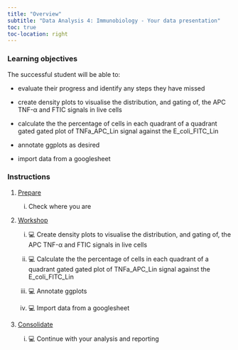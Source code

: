 ```yaml
---
title: "Overview"
subtitle: "Data Analysis 4: Immunobiology - Your data presentation"
toc: true
toc-location: right
---
```




### Learning objectives

The successful student will be able to:

-   evaluate their progress and identify any steps they have missed

-   create density plots to visualise the distribution, and gating of,
    the APC TNF-α and FTIC signals in live cells

-   calculate the the percentage of cells in each quadrant of a quadrant
    gated gated plot of TNFa_APC_Lin signal against the E_coli_FITC_Lin 

-   annotate ggplots as desired

-   import data from a googlesheet

### Instructions

1.  [Prepare](study_before_workshop.qmd)
    i.  Check where you are

2.  [Workshop](workshop.qmd)
    
    i. 💻  Create density plots to visualise the distribution, and gating of,
    the APC TNF-α and FTIC signals in live cells
    
    ii. 💻  Calculate the the percentage of cells in each quadrant of a quadrant
    gated gated plot of TNFa_APC_Lin signal against the E_coli_FITC_Lin
    
    iii. 💻  Annotate ggplots
    
    iv. 💻  Import data from a googlesheet

3.  [Consolidate](study_after_workshop.qmd)

    i.  💻 Continue with your analysis and reporting


